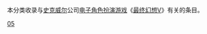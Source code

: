 本分类收录与[[史克威尔|史克威尔]]公司[[电子角色扮演游戏|电子角色扮演游戏]]《[[最终幻想V|最终幻想V]]》有关的条目。

{{DEFAULTSORT:Final Fantasy 05}}
[[Category:最终幻想系列|05]]